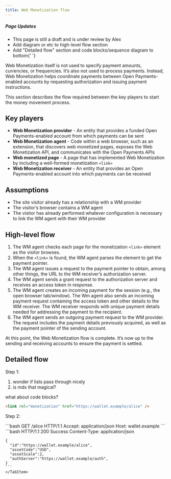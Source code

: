 ```yaml
---
title: Web Monetization flow
---
```



<div class='draft'>
  <h5>Page Updates</h5>
  <ul>
    <li>This page is still a draft and is under review by Alex</li>
    <li>Add diagram or etc to high-level flow section</li>
    <li>
      Add "Detailed flow" section and code blocks/sequence diagram to
      bottom{' '}
    </li>
  </ul>
</div>

Web Monetization itself is not used to specify payment amounts, currencies, or frequencies. It’s also not used to process payments. Instead, Web Monetization helps coordinate payments between <LinkOut href="https://openpayments.guide">Open Payments-enabled accounts</LinkOut> by requesting authorization and issuing payment instructions.

This section describes the flow required between the key players to start the money movement process.

## Key players

- **Web Monetization provider** - An entity that provides a funded Open Payments-enabled account from which payments can be sent
- **Web Monetization agent** - Code within a web browser, such as an extension, that discovers web monetized pages, exposes the Web Monetization API, and communicates with the Open Payments APIs
- **Web monetized page** - A page that has implemented Web Monetization by including a well-formed monetization `<link>`
- **Web Monetization receiver** - An entity that provides an Open Payments-enabled account into which payments can be received

## Assumptions

- The site visitor already has a relationship with a WM provider
- The visitor’s browser contains a WM agent
- The visitor has already performed whatever configuration is necessary to link the WM agent with their WM provider

## High-level flow

1. The WM agent checks each page for the monetization `<link>` element as the visitor browses.
2. When the `<link>` is found, the WM agent parses the element to get the payment pointer.
3. The WM agent issues a request to the payment pointer to obtain, among other things, the URL to the WM receiver’s authorization server.
4. The WM agent sends a grant request to the authorization server and receives an access token in response.
5. The WM agent creates an incoming payment for the session (e.g., the open browser tab/window). The Wm agent also sends an incoming payment request containing the access token and other details to the WM receiver. The WM receiver responds with unique payment details needed for addressing the payment to the recipient.
6. The WM agent sends an outgoing payment request to the WM provider. The request includes the payment details previously acquired, as well as the payment pointer of the sending account.

At this point, the Web Monetization flow is complete. It’s now up to the sending and receiving accounts to ensure the payment is settled.

## Detailed flow

Step 1:

<Disclosure toggleText='Only strings allowed' client:load>

1. wonder if lists pass through nicely
2. is mdx that magical?

what about code blocks?

```html
<link rel="monetization" href="https://wallet.example/alice" />
```

</Disclosure>

Step 2:

<Disclosure toggleText='Show code snippets' client:load>
  <Tabs>
    <TabItem label='Request'>
    ```bash
    GET /alice HTTP/1.1
    Accept: application/json
    Host: wallet.example
    ```
    </TabItem>
    <TabItem label='Response'>
    ```bash
    HTTP/1.1 200 Success
    Content-Type: application/json

    {
      "id":"https://wallet.example/alice",
      "assetCode":"USD",
      "assetScale":2,
      "authServer":"https://wallet.example/auth",
    }
    ```
    </TabItem>

  </Tabs>
</Disclosure>

